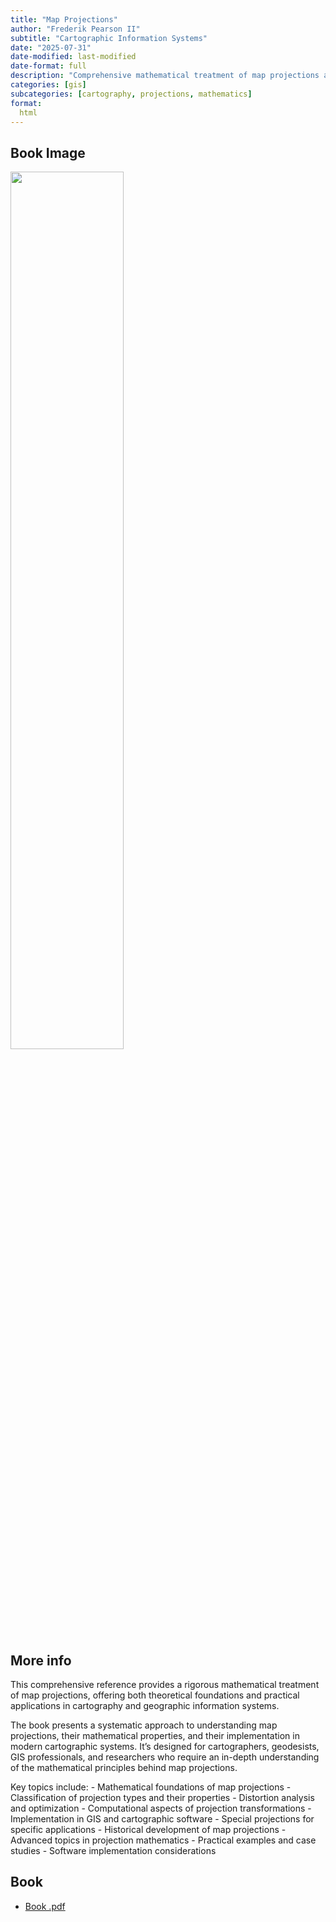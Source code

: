 ```yaml
---
title: "Map Projections"
author: "Frederik Pearson II"
subtitle: "Cartographic Information Systems"
date: "2025-07-31"
date-modified: last-modified
date-format: full
description: "Comprehensive mathematical treatment of map projections and their applications"
categories: [gis]
subcategories: [cartography, projections, mathematics]
format:
  html
---
```


## Book Image

![](/books/MapProjections.png){width="60%"}

## More info

This comprehensive reference provides a rigorous mathematical treatment of map projections, offering both theoretical foundations and practical applications in cartography and geographic information systems.

The book presents a systematic approach to understanding map projections, their mathematical properties, and their implementation in modern cartographic systems. It's designed for cartographers, geodesists, GIS professionals, and researchers who require an in-depth understanding of the mathematical principles behind map projections.

Key topics include:
- Mathematical foundations of map projections
- Classification of projection types and their properties
- Distortion analysis and optimization
- Computational aspects of projection transformations
- Implementation in GIS and cartographic software
- Special projections for specific applications
- Historical development of map projections
- Advanced topics in projection mathematics
- Practical examples and case studies
- Software implementation considerations

## Book

- [Book .pdf](/books/MapProjections.pdf){width="60%"}
